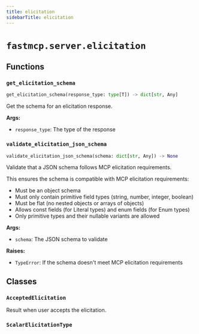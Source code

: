 ```yaml
---
title: elicitation
sidebarTitle: elicitation
---
```


# `fastmcp.server.elicitation`

## Functions

### `get_elicitation_schema` <sup><a href="https://github.com/jlowin/fastmcp/blob/main/src/fastmcp/server/elicitation.py#L42" target="_blank"><Icon icon="github" style="width: 14px; height: 14px;" /></a></sup>

```python
get_elicitation_schema(response_type: type[T]) -> dict[str, Any]
```


Get the schema for an elicitation response.

**Args:**
- `response_type`: The type of the response


### `validate_elicitation_json_schema` <sup><a href="https://github.com/jlowin/fastmcp/blob/main/src/fastmcp/server/elicitation.py#L58" target="_blank"><Icon icon="github" style="width: 14px; height: 14px;" /></a></sup>

```python
validate_elicitation_json_schema(schema: dict[str, Any]) -> None
```


Validate that a JSON schema follows MCP elicitation requirements.

This ensures the schema is compatible with MCP elicitation requirements:
- Must be an object schema
- Must only contain primitive field types (string, number, integer, boolean)
- Must be flat (no nested objects or arrays of objects)
- Allows const fields (for Literal types) and enum fields (for Enum types)
- Only primitive types and their nullable variants are allowed

**Args:**
- `schema`: The JSON schema to validate

**Raises:**
- `TypeError`: If the schema doesn't meet MCP elicitation requirements


## Classes

### `AcceptedElicitation` <sup><a href="https://github.com/jlowin/fastmcp/blob/main/src/fastmcp/server/elicitation.py#L30" target="_blank"><Icon icon="github" style="width: 14px; height: 14px;" /></a></sup>


Result when user accepts the elicitation.


### `ScalarElicitationType` <sup><a href="https://github.com/jlowin/fastmcp/blob/main/src/fastmcp/server/elicitation.py#L38" target="_blank"><Icon icon="github" style="width: 14px; height: 14px;" /></a></sup>
